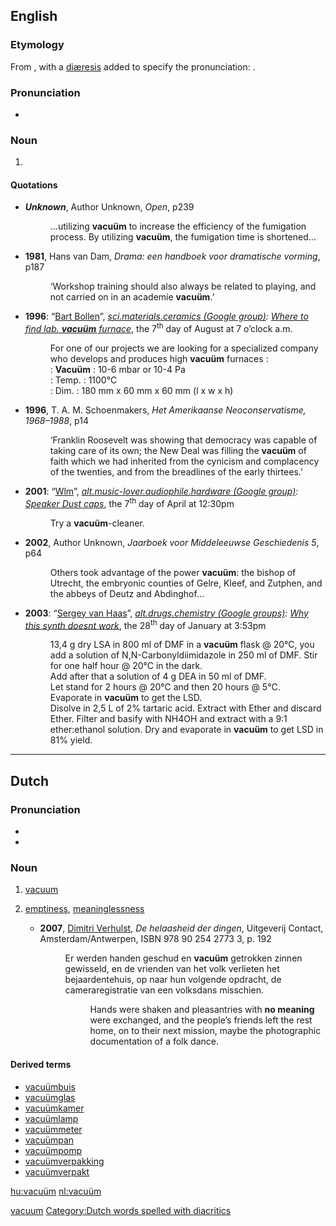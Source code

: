 {{also|vacuum}}

==English==

===Etymology===
From {{term|vacuum}}, with a [[diæresis]] added to specify the pronunciation: {{IPA|/ˈvæ.kjuˌʌm̩̩/}}.

===Pronunciation===
* {{IPA|/ˈvæ.kjuˌʌm̩̩/}}

===Noun===
{{en-noun|vacuä}}

# {{rare|Netherlands|lang=en}} {{alternative spelling of|vacuum#English|vacuum|lang=English}}

====Quotations====
* '''''Unknown''''', Author Unknown, ''Open'', p239
*: …utilizing '''vacuüm''' to increase the efficiency of the fumigation process. By utilizing '''vacuüm''', the fumigation time is shortened…
* '''1981''', Hans van Dam, ''Drama: een handboek voor dramatische vorming'', p187
*: ‘Workshop training should also always be related to playing, and not carried on in an academie '''vacuüm'''.’
* '''1996''': “[http://groups.google.co.uk/groups/profile?enc_user=PNsjDAsAAACB8WyOXmMsCJbVmp75_q1n Bart Bollen]”, ''[http://groups.google.co.uk/group/sci.materials.ceramics/topics sci.materials.ceramics (Google group)]: [http://groups.google.co.uk/group/sci.materials.ceramics/browse_thread/thread/1fe5e4d2413e5cd8?q=%22vacu%C3%BCm%22+-vacuum Where to find lab. '''vacuüm''' furnace]'', the 7<sup>th</sup> day of August at 7 o’clock a.m.
*: For one of our projects we are looking for a specialized company who develops and produces high '''vacuüm''' furnaces :<br>
*:: '''Vacuüm'''  : 10-6 mbar or 10-4 Pa<br>
*:: Temp.   : 1100°C<br>
*:: Dim.    : 180 mm x 60 mm x 60 mm (l x w x h)
* '''1996''', T. A. M. Schoenmakers, ''Het Amerikaanse Neoconservatisme, 1968–1988'', p14
*: ‘Franklin Roosevelt was showing that democracy was capable of taking care of its own; the New Deal was filling the '''vacuüm''' of faith which we had inherited from the cynicism and complacency of the twenties, and from the breadlines of the early thirtees.’
* '''2001''': “[http://groups.google.co.uk/groups/profile?enc_user=fV13Iw8AAAD94Yry295hPz8UEAxxDLqo Wlm]”, ''[http://groups.google.co.uk/group/alt.music-lover.audiophile.hardware/topics alt.music-lover.audiophile.hardware (Google group)]: [http://groups.google.co.uk/group/alt.music-lover.audiophile.hardware/browse_thread/thread/7ad789608efdd3b9?q=%22a+vacu%C3%BCm%22+-vacuum Speaker Dust caps]'', the 7<sup>th</sup> day of April at 12:30pm
*: Try a '''vacuüm'''-cleaner.
* '''2002''', Author Unknown, ''Jaarboek voor Middeleeuwse Geschiedenis 5'', p64
*: Others took advantage of the power '''vacuüm''': the bishop of Utrecht, the embryonic counties of Gelre, Kleef, and Zutphen, and the abbeys of Deutz and Abdinghof…
* '''2003''': “[http://groups.google.co.uk/groups/profile?enc_user=hlfpwRwAAAB4c_y-uXX8DlcV79XKff-6T-4Yz44fnwRvTLkhA-RsYg Sergey van Haas]”, ''[http://groups.google.co.uk/group/alt.drugs.chemistry/topics alt.drugs.chemistry (Google groups)]: [http://groups.google.co.uk/group/alt.drugs.chemistry/browse_thread/thread/a2ef924daaf41be9?q=%22a+vacu%C3%BCm%22+-vacuum Why this synth doesnt work]'', the 28<sup>th</sup> day of January at 3:53pm
*: 13,4 g dry LSA in 800 ml of DMF in a '''vacuüm''' flask @ 20°C, you add a solution of N,N-Carbonyldiimidazole in 250 ml of DMF. Stir for one half hour @ 20°C in the dark. 
*: Add after that a solution of 4 g DEA in 50 ml of DMF. 
*: Let stand for 2 hours @ 20°C and then 20 hours @ 5°C. 
*: Evaporate in '''vacuüm''' to get the LSD. 
*: Disolve in 2,5 L of 2% tartaric acid. Extract with Ether and discard Ether. Filter and basify with NH4OH and extract with a 9:1 ether:ethanol solution. Dry and evaporate in '''vacuüm''' to get LSD in 81% yield.

[[Category:English words spelled with diacritics|vacuum]]

----

==Dutch==

{{rfe|lang=Dutch}}

===Pronunciation===
* {{IPA|/ˈva.ky.ym/|lang=nl}}
* {{hyphenation|va|cu|um}}

===Noun===
{{nl-noun2|n|stem=vacu|üms|pl2=a|ümpje}}

# [[vacuum]]
# {{figuratively}} [[emptiness]], [[meaninglessness]]
#* '''2007''', [[w:Dimitri Verhulst|Dimitri Verhulst]], ''De helaasheid der dingen'', Uitgeverij Contact, Amsterdam/Antwerpen, ISBN 978 90 254 2773 3, p. 192
#*: Er werden handen geschud en '''vacuüm''' getrokken zinnen gewisseld, en de vrienden van het volk verlieten het bejaardentehuis, op naar hun volgende opdracht, de cameraregistratie van een volksdans misschien.
#*:: Hands were shaken and pleasantries with '''no meaning''' were exchanged, and the people’s friends left the rest home, on to their next mission, maybe the photographic documentation of a folk dance.

====Derived terms====
* [[vacuümbuis]]
* [[vacuümglas]]
* [[vacuümkamer]]
* [[vacuümlamp]]
* [[vacuümmeter]]
* [[vacuümpan]]
* [[vacuümpomp]]
* [[vacuümverpakking]]
* [[vacuümverpakt]] 

[[Category:Dutch words spelled with diacritics]]

[[hu:vacuüm]]
[[nl:vacuüm]]
